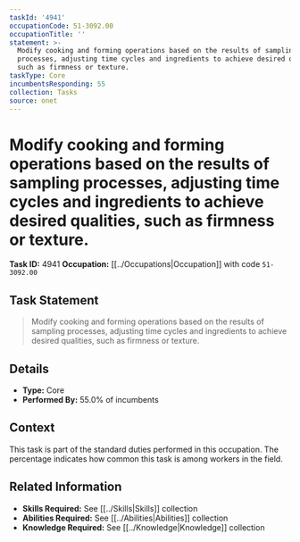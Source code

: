 ```yaml
---
taskId: '4941'
occupationCode: 51-3092.00
occupationTitle: ''
statement: >-
  Modify cooking and forming operations based on the results of sampling
  processes, adjusting time cycles and ingredients to achieve desired qualities,
  such as firmness or texture.
taskType: Core
incumbentsResponding: 55
collection: Tasks
source: onet
---
```

# Modify cooking and forming operations based on the results of sampling processes, adjusting time cycles and ingredients to achieve desired qualities, such as firmness or texture.

**Task ID:** 4941
**Occupation:** [[../Occupations|Occupation]] with code `51-3092.00`

## Task Statement

> Modify cooking and forming operations based on the results of sampling processes, adjusting time cycles and ingredients to achieve desired qualities, such as firmness or texture.

## Details

- **Type:** Core
- **Performed By:** 55.0% of incumbents

## Context

This task is part of the standard duties performed in this occupation. The percentage indicates how common this task is among workers in the field.

## Related Information

- **Skills Required:** See [[../Skills|Skills]] collection
- **Abilities Required:** See [[../Abilities|Abilities]] collection
- **Knowledge Required:** See [[../Knowledge|Knowledge]] collection
